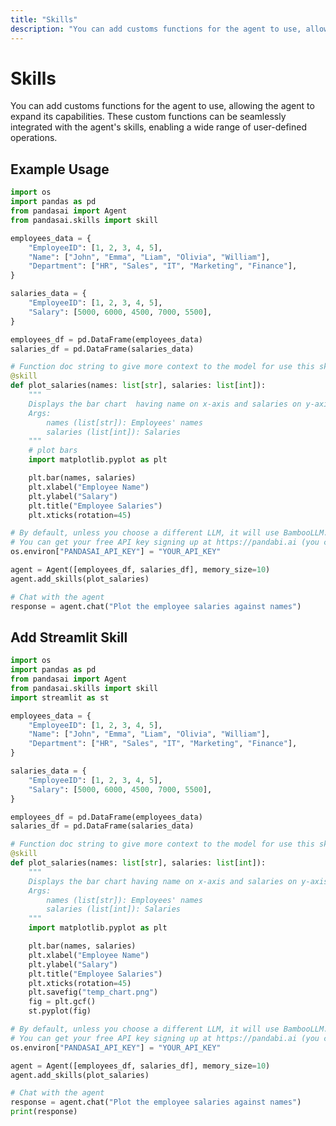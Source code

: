 ```yaml
---
title: "Skills"
description: "You can add customs functions for the agent to use, allowing the agent to expand its capabilities."
---
```


# Skills

You can add customs functions for the agent to use, allowing the agent to expand its capabilities. These custom functions can be seamlessly integrated with the agent's skills, enabling a wide range of user-defined operations.

## Example Usage

```python
import os
import pandas as pd
from pandasai import Agent
from pandasai.skills import skill

employees_data = {
    "EmployeeID": [1, 2, 3, 4, 5],
    "Name": ["John", "Emma", "Liam", "Olivia", "William"],
    "Department": ["HR", "Sales", "IT", "Marketing", "Finance"],
}

salaries_data = {
    "EmployeeID": [1, 2, 3, 4, 5],
    "Salary": [5000, 6000, 4500, 7000, 5500],
}

employees_df = pd.DataFrame(employees_data)
salaries_df = pd.DataFrame(salaries_data)

# Function doc string to give more context to the model for use this skill
@skill
def plot_salaries(names: list[str], salaries: list[int]):
    """
    Displays the bar chart  having name on x-axis and salaries on y-axis
    Args:
        names (list[str]): Employees' names
        salaries (list[int]): Salaries
    """
    # plot bars
    import matplotlib.pyplot as plt

    plt.bar(names, salaries)
    plt.xlabel("Employee Name")
    plt.ylabel("Salary")
    plt.title("Employee Salaries")
    plt.xticks(rotation=45)

# By default, unless you choose a different LLM, it will use BambooLLM.
# You can get your free API key signing up at https://pandabi.ai (you can also configure it in your .env file)
os.environ["PANDASAI_API_KEY"] = "YOUR_API_KEY"

agent = Agent([employees_df, salaries_df], memory_size=10)
agent.add_skills(plot_salaries)

# Chat with the agent
response = agent.chat("Plot the employee salaries against names")

```

## Add Streamlit Skill

```python
import os
import pandas as pd
from pandasai import Agent
from pandasai.skills import skill
import streamlit as st

employees_data = {
    "EmployeeID": [1, 2, 3, 4, 5],
    "Name": ["John", "Emma", "Liam", "Olivia", "William"],
    "Department": ["HR", "Sales", "IT", "Marketing", "Finance"],
}

salaries_data = {
    "EmployeeID": [1, 2, 3, 4, 5],
    "Salary": [5000, 6000, 4500, 7000, 5500],
}

employees_df = pd.DataFrame(employees_data)
salaries_df = pd.DataFrame(salaries_data)

# Function doc string to give more context to the model for use this skill
@skill
def plot_salaries(names: list[str], salaries: list[int]):
    """
    Displays the bar chart having name on x-axis and salaries on y-axis using streamlit
    Args:
        names (list[str]): Employees' names
        salaries (list[int]): Salaries
    """
    import matplotlib.pyplot as plt

    plt.bar(names, salaries)
    plt.xlabel("Employee Name")
    plt.ylabel("Salary")
    plt.title("Employee Salaries")
    plt.xticks(rotation=45)
    plt.savefig("temp_chart.png")
    fig = plt.gcf()
    st.pyplot(fig)

# By default, unless you choose a different LLM, it will use BambooLLM.
# You can get your free API key signing up at https://pandabi.ai (you can also configure it in your .env file)
os.environ["PANDASAI_API_KEY"] = "YOUR_API_KEY"

agent = Agent([employees_df, salaries_df], memory_size=10)
agent.add_skills(plot_salaries)

# Chat with the agent
response = agent.chat("Plot the employee salaries against names")
print(response)
```
